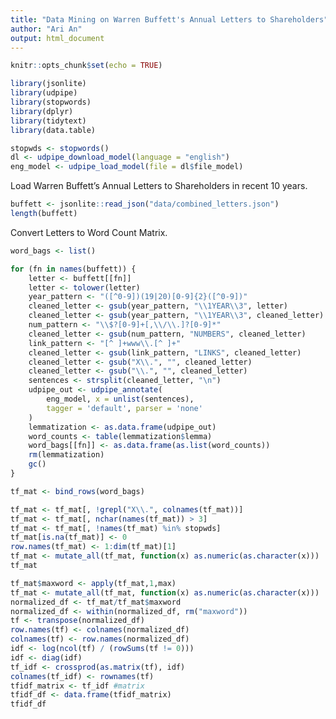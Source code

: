 ```yaml
---
title: "Data Mining on Warren Buffett's Annual Letters to Shareholders"
author: "Ari An"
output: html_document
---
```


```r
knitr::opts_chunk$set(echo = TRUE)
```

```r
library(jsonlite)
library(udpipe)
library(stopwords)
library(dplyr)
library(tidytext)
library(data.table)

stopwds <- stopwords()
dl <- udpipe_download_model(language = "english")
eng_model <- udpipe_load_model(file = dl$file_model)
```

Load Warren Buffett's Annual Letters to Shareholders in recent 10 years.
```r
buffett <- jsonlite::read_json("data/combined_letters.json")
length(buffett)
```
Convert Letters to Word Count Matrix.
```r
word_bags <- list()

for (fn in names(buffett)) {
    letter <- buffett[[fn]]
    letter <- tolower(letter)
    year_pattern <- "([^0-9])(19|20)[0-9]{2}([^0-9])"
    cleaned_letter <- gsub(year_pattern, "\\1YEAR\\3", letter)
    cleaned_letter <- gsub(year_pattern, "\\1YEAR\\3", cleaned_letter)
    num_pattern <- "\\$?[0-9]+[,\\/\\.]?[0-9]*"
    cleaned_letter <- gsub(num_pattern, "NUMBERS", cleaned_letter)
    link_pattern <- "[^ ]+www\\.[^ ]+"
    cleaned_letter <- gsub(link_pattern, "LINKS", cleaned_letter)
    cleaned_letter <- gsub("X\\.", "", cleaned_letter)  
    cleaned_letter <- gsub("\\.", "", cleaned_letter) 
    sentences <- strsplit(cleaned_letter, "\n")
    udpipe_out <- udpipe_annotate(
        eng_model, x = unlist(sentences),
        tagger = 'default', parser = 'none'
    )
    lemmatization <- as.data.frame(udpipe_out)
    word_counts <- table(lemmatization$lemma)
    word_bags[[fn]] <- as.data.frame(as.list(word_counts))
    rm(lemmatization)
    gc()
}

tf_mat <- bind_rows(word_bags)

tf_mat <- tf_mat[, !grepl("X\\.", colnames(tf_mat))]
tf_mat <- tf_mat[, nchar(names(tf_mat)) > 3]
tf_mat <- tf_mat[, !names(tf_mat) %in% stopwds]
tf_mat[is.na(tf_mat)] <- 0
row.names(tf_mat) <- 1:dim(tf_mat)[1]
tf_mat <- mutate_all(tf_mat, function(x) as.numeric(as.character(x)))
tf_mat
```

```r
tf_mat$maxword <- apply(tf_mat,1,max)
tf_mat <- mutate_all(tf_mat, function(x) as.numeric(as.character(x)))
normalized_df <- tf_mat/tf_mat$maxword
normalized_df <- within(normalized_df, rm("maxword"))
tf <- transpose(normalized_df)
row.names(tf) <- colnames(normalized_df)
colnames(tf) <- row.names(normalized_df)
idf <- log(ncol(tf) / (rowSums(tf != 0)))
idf <- diag(idf)
tf_idf <- crossprod(as.matrix(tf), idf)
colnames(tf_idf) <- rownames(tf)
tfidf_matrix <- tf_idf #matrix
tfidf_df <- data.frame(tfidf_matrix)
tfidf_df
```
